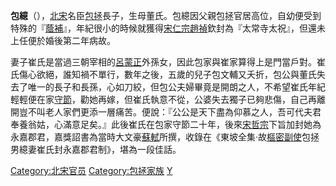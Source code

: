 {{unreferenced|time=2009-07-07T03:17:57+00:00}}
{{東亞男性歷史人物
|名稱 =包繶
|身份 =
|國家 =
|時代 =
|主君 =
|屆數 =
|最高職務 =
|前任 = 
|繼任 = 
|圖片名稱 =
|圖片大小 =
|圖片說明 =
|姓 =[[包姓|包姓]]
|名 =繶
|姓名 =
|字 =
|號=
|名乘 =<!--琉球士族用-->
|官職 =太常寺太祝
|封爵 =
|封號 =
|位階 =
|御稱號 =<!--日本皇族之稱號-->
|宮號1 =<!--日本皇族之宮號-->
|宮號2 =<!--朝鮮王族之宮號-->
|封地 =
|神號 =
|尊號 =
|族裔 = 
|旗籍 =<!--清朝旗人專用-->
|氏族 =
|籍貫 =
|本貫 =
|祖籍 =
|本籍 =
|出身地 =
|府邸 =
|世系 = 
|初名 =
|乳名 =<!--日本、朝鮮、琉球以外人物用-->
|幼名 =<!--日本人用-->
|兒名 =<!--朝鮮人用-->
|童名 =<!--琉球人用-->
|小字 =
|別名 =
|法號 =
|院號 =
|其他名號 =
|出生日期 =[[宋仁宗|宋仁宗]][[明道_(北宋)|明道]]二年1033年
|出生地點 =
|婚年 =
|逝世日期 =[[宋仁宗|宋仁宗]][[皇祐|皇祐]]五年1053年
|逝世地點 =
|諡號 =
|墓葬 =
|祠廟 =
|父親 =[[包拯|包拯]]
|嫡母 =
|母親 =董氏
|繼父=
|繼母=
|元配 =永嘉郡君崔氏
|正室 =
|妻 =
|繼室 =
|平妻 =
|側室 =
|元配之父 =
|元配之嫡母 =
|元配之母 =
|正室之父 =
|正室之嫡母 =
|正室之母 =
|妻之父 =
|妻之嫡母 =
|妻之母 =
|繼室之父 =
|繼室之嫡母 =
|繼室之母 =
|平妻之父 =
|平妻之嫡母 =
|平妻之母 =
|兄弟 =
|姊妹 =
|嫡兄弟 =
|嫡姊妹 =
|庶兄弟 =
|庶姊妹 =
|同胞兄弟 =
|同胞姊妹 =
|異母兄弟 =
|異母姊妹 =
|異父兄弟 =
|異父姊妹 =
|繼兄弟 =
|繼姊妹 =
|子 =包文辅
|女 =
|嫡子 =
|嫡女 =
|庶子 =
|庶女 =
|養子 =
|養女 =
|繼子 =
|繼女 =
|其他親屬 =
|出身 = <!---此处指科举出身--->
|功名 = 
|經歷 = 
|著作 =
|注釋 =
}}

'''包繶'''（{{bd|1033年||1053年|}}），[[北宋|北宋]]名臣[[包拯|包拯]]長子，生母董氏。包繶因父親包拯官居高位，自幼便受到特殊的『[[蔭補|蔭補]]』，年紀很小的時候就獲得[[宋仁宗趙禎|宋仁宗趙禎]]欽封為『太常寺太祝』，但還未上任便於婚後第二年病故。

妻子崔氏是當過三朝宰相的[[呂蒙正|呂蒙正]]外孫女，因此包家與崔家算得上是門當戶對。崔氏傷心欲絕，誰知禍不單行，數年之後，五歲的兒子包文輔又夭折，包公與董氏失去了唯一的長子和長孫，心如刀絞，但包公夫婦畢竟是開朗之人，不希望崔氏年紀輕輕便在家[[守節|守節]]，勸她再嫁，但崔氏執意不從，公婆失去獨子已夠悲傷，自己再離開豈不叫老人家們更添一層痛苦。便說：『公公是天下盡為仰慕之人，吾可代夫君奉養翁姑，心滿意足矣。』此後崔氏在包家守節二十年，後來[[宋哲宗|宋哲宗]]下旨加封她為永嘉郡君，嘉獎詔書為當時大文豪[[蘇軾|蘇軾]]所撰，收錄在《東坡全集‧故[[樞密副使|樞密副使]]包拯男繶妻崔氏封永嘉郡君制》，堪為一段佳話。

[[Category:北宋官员|Category:北宋官员]]
[[Category:包拯家族|Category:包拯家族]]
[[Category:包姓|Y]]